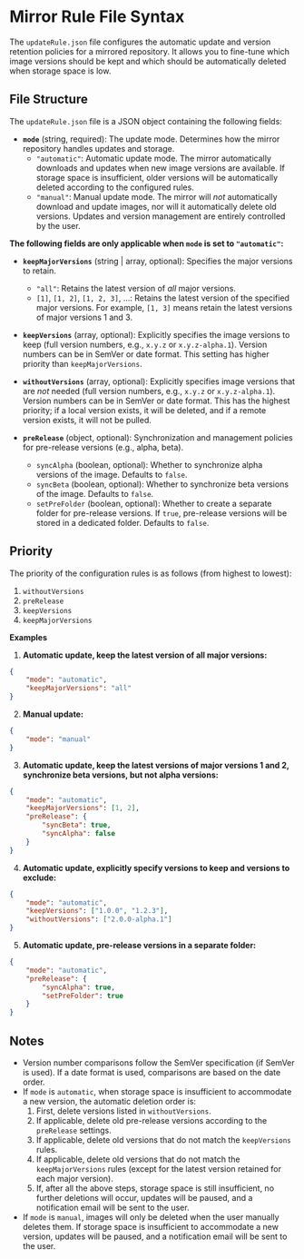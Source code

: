 # Mirror Rule File Syntax

The `updateRule.json` file configures the automatic update and version retention policies for a mirrored repository. It allows you to fine-tune which image versions should be kept and which should be automatically deleted when storage space is low.

## File Structure

The `updateRule.json` file is a JSON object containing the following fields:

*   **`mode`** (string, required): The update mode. Determines how the mirror repository handles updates and storage.
    *   `"automatic"`: Automatic update mode.  The mirror automatically downloads and updates when new image versions are available. If storage space is insufficient, older versions will be automatically deleted according to the configured rules.
    *   `"manual"`: Manual update mode. The mirror will *not* automatically download and update images, nor will it automatically delete old versions.  Updates and version management are entirely controlled by the user.

**The following fields are only applicable when `mode` is set to `"automatic"`:**

*   **`keepMajorVersions`** (string | array, optional): Specifies the major versions to retain.
    *   `"all"`: Retains the latest version of *all* major versions.
    *   `[1]`, `[1, 2]`, `[1, 2, 3]`, ...: Retains the latest version of the specified major versions. For example, `[1, 3]` means retain the latest versions of major versions 1 and 3.

*   **`keepVersions`** (array, optional): Explicitly specifies the image versions to keep (full version numbers, e.g., `x.y.z` or `x.y.z-alpha.1`).  Version numbers can be in SemVer or date format. This setting has higher priority than `keepMajorVersions`.

*   **`withoutVersions`** (array, optional): Explicitly specifies image versions that are *not* needed (full version numbers, e.g., `x.y.z` or `x.y.z-alpha.1`). Version numbers can be in SemVer or date format. This has the highest priority; if a local version exists, it will be deleted, and if a remote version exists, it will not be pulled.

*   **`preRelease`** (object, optional): Synchronization and management policies for pre-release versions (e.g., alpha, beta).
    *   `syncAlpha` (boolean, optional): Whether to synchronize alpha versions of the image. Defaults to `false`.
    *   `syncBeta` (boolean, optional): Whether to synchronize beta versions of the image. Defaults to `false`.
    *   `setPreFolder` (boolean, optional): Whether to create a separate folder for pre-release versions. If `true`, pre-release versions will be stored in a dedicated folder. Defaults to `false`.

## Priority

The priority of the configuration rules is as follows (from highest to lowest):

1.  `withoutVersions`
2.  `preRelease`
3.  `keepVersions`
4.  `keepMajorVersions`

**Examples**

1.  **Automatic update, keep the latest version of all major versions:**

```json
{
    "mode": "automatic",
    "keepMajorVersions": "all"
}
```

2.  **Manual update:**

```json
{
    "mode": "manual"
}
```

3.  **Automatic update, keep the latest versions of major versions 1 and 2, synchronize beta versions, but not alpha versions:**

```json
{
    "mode": "automatic",
    "keepMajorVersions": [1, 2],
    "preRelease": {
        "syncBeta": true,
        "syncAlpha": false
    }
}
```

4.  **Automatic update, explicitly specify versions to keep and versions to exclude:**

```json
{
    "mode": "automatic",
    "keepVersions": ["1.0.0", "1.2.3"],
    "withoutVersions": ["2.0.0-alpha.1"]
}
```

5. **Automatic update, pre-release versions in a separate folder:**

```json
{
    "mode": "automatic",
    "preRelease": {
        "syncAlpha": true,
        "setPreFolder": true
    }
}
```

## Notes

*   Version number comparisons follow the SemVer specification (if SemVer is used). If a date format is used, comparisons are based on the date order.
*   If `mode` is `automatic`, when storage space is insufficient to accommodate a new version, the automatic deletion order is:
    1.  First, delete versions listed in `withoutVersions`.
    2.  If applicable, delete old pre-release versions according to the `preRelease` settings.
    3.  If applicable, delete old versions that do not match the `keepVersions` rules.
    4.  If applicable, delete old versions that do not match the `keepMajorVersions` rules (except for the latest version retained for each major version).
    5.  If, after all the above steps, storage space is still insufficient, no further deletions will occur, updates will be paused, and a notification email will be sent to the user.
*   If `mode` is `manual`, images will only be deleted when the user manually deletes them.  If storage space is insufficient to accommodate a new version, updates will be paused, and a notification email will be sent to the user.
